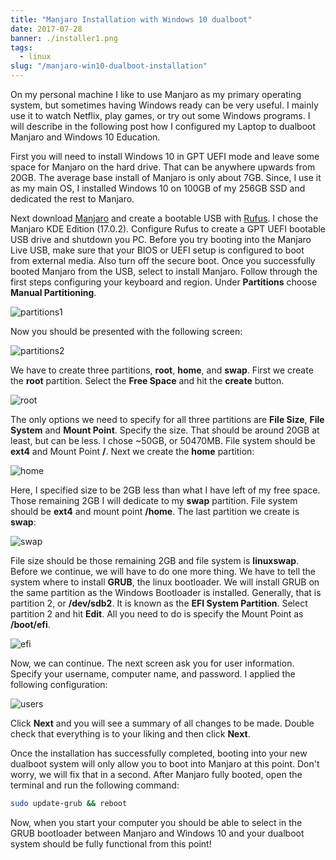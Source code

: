 ---
title: "Manjaro Installation with Windows 10 dualboot"
date: 2017-07-28
banner: ./installer1.png
tags:
  - linux
slug: "/manjaro-win10-dualboot-installation"
---

On my personal machine I like to use Manjaro as my primary operating system, but sometimes having Windows ready can be very useful. I mainly use it to watch Netflix, play games, or try out some Windows programs. I will describe in the following post how I configured my Laptop to dualboot Manjaro and Windows 10 Education.

First you will need to install Windows 10 in GPT UEFI mode and leave some space for Manjaro on the hard drive. That can be anywhere upwards from 20GB. The average base install of Manjaro is only about 7GB. Since, I use it as my main OS, I installed Windows 10 on 100GB of my 256GB SSD and dedicated the rest to Manjaro.

Next download [Manjaro][manjaro] and create a bootable USB with [Rufus][rufus]. I chose the Manjaro KDE Edition (17.0.2). Configure Rufus to create a GPT UEFI bootable USB drive and shutdown you PC.
Before you try booting into the Manjaro Live USB, make sure that your BIOS or UEFI setup is configured to boot from external media. Also turn off the secure boot. Once you successfully booted Manjaro from the USB, select to install Manjaro. Follow through the first steps configuring your keyboard and region. Under **Partitions** choose **Manual Partitioning**.

![partitions1](./installer1.png)

Now you should be presented with the following screen:

![partitions2](./installer2.png)

We have to create three partitions, **root**, **home**, and **swap**. First we create the **root** partition. Select the **Free Space** and hit the **create** button.

![root](./root.png)

The only options we need to specify for all three partitions are **File Size**, **File System** and **Mount Point**. Specify the size. That should be around 20GB at least, but can be less. I chose ~50GB, or 50470MB. File system should be **ext4** and Mount Point **/**.
Next we create the **home** partition:

![home](./home.png)

Here, I specified size to be 2GB less than what I have left of my free space. Those remaining 2GB I will dedicate to my **swap** partition. File system should be **ext4** and mount point **/home**.
The last partition we create is **swap**:

![swap](./swap.png)

File size should be those remaining 2GB and file system is **linuxswap**.
Before we continue, we will have to do one more thing. We have to tell the system where to install **GRUB**, the linux bootloader. We will install GRUB on the same partition as the Windows Bootloader is installed. Generally, that is partition 2, or **/dev/sdb2**. It is known as the **EFI System Partition**.
Select partition 2 and hit **Edit**. All you need to do is specify the Mount Point as **/boot/efi**.

![efi](./efi.png)

Now, we can continue. The next screen ask you for user information. Specify your username, computer name, and password. I applied the following configuration:

![users](./users.png)

Click **Next** and you will see a summary of all changes to be made. Double check that everything is to your liking and then click **Next**.

Once the installation has successfully completed, booting into your new dualboot system will only allow you to boot into Manjaro at this point. Don't worry, we will fix that in a second. After Manjaro fully booted, open the terminal and run the following command:

```bash
sudo update-grub && reboot
```

Now, when you start your computer you should be able to select in the GRUB bootloader between Manjaro and Windows 10 and your dualboot system should be fully functional from this point!

[manjaro]:https://manjaro.org/get-manjaro/
[rufus]:https://rufus.akeo.ie
